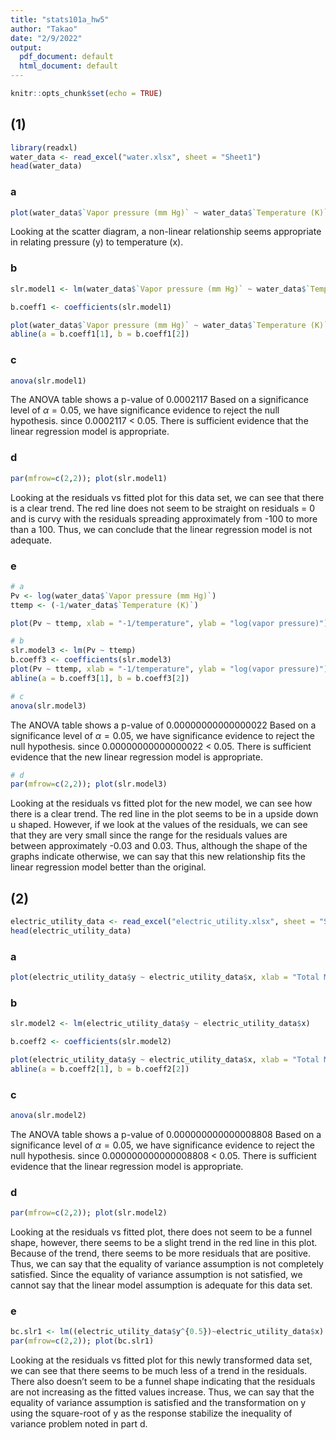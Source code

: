 ```yaml
---
title: "stats101a_hw5"
author: "Takao"
date: "2/9/2022"
output:
  pdf_document: default
  html_document: default
---
```


```r
knitr::opts_chunk$set(echo = TRUE)
```

## (1)

```r
library(readxl)
water_data <- read_excel("water.xlsx", sheet = "Sheet1")
head(water_data)
```

### a

```r
plot(water_data$`Vapor pressure (mm Hg)` ~ water_data$`Temperature (K)`, xlab = "temperature", ylab = "vapor pressure")
```

Looking at the scatter diagram, a non-linear relationship seems appropriate in relating pressure (y) to temperature (x). 

### b

```r
slr.model1 <- lm(water_data$`Vapor pressure (mm Hg)` ~ water_data$`Temperature (K)`)

b.coeff1 <- coefficients(slr.model1) 

plot(water_data$`Vapor pressure (mm Hg)` ~ water_data$`Temperature (K)`, xlab = "temperature", ylab = "vapor pressure")
abline(a = b.coeff1[1], b = b.coeff1[2]) 
```

### c

```r
anova(slr.model1)
```

The ANOVA table shows a p-value of 0.0002117 Based on a significance level of $\alpha = 0.05$, we have significance evidence to reject the null hypothesis. since 0.0002117 < 0.05. There is sufficient evidence that the linear regression model is appropriate.

### d

```r
par(mfrow=c(2,2)); plot(slr.model1)
```

Looking at the residuals vs fitted plot for this data set, we can see that there is a clear trend. The red line does not seem to be straight on residuals = 0 and is curvy with the residuals spreading approximately from -100 to more than a 100. Thus, we can conclude that the linear regression model is not adequate. 

### e

```r
# a
Pv <- log(water_data$`Vapor pressure (mm Hg)`)
ttemp <- (-1/water_data$`Temperature (K)`)

plot(Pv ~ ttemp, xlab = "-1/temperature", ylab = "log(vapor pressure)")

# b
slr.model3 <- lm(Pv ~ ttemp)
b.coeff3 <- coefficients(slr.model3) 
plot(Pv ~ ttemp, xlab = "-1/temperature", ylab = "log(vapor pressure)")
abline(a = b.coeff3[1], b = b.coeff3[2]) 

# c
anova(slr.model3)
```
The ANOVA table shows a p-value of 0.00000000000000022 Based on a significance level of $\alpha = 0.05$, we have significance evidence to reject the null hypothesis. since 0.00000000000000022 < 0.05. There is sufficient evidence that the new linear regression model is appropriate.

```r
# d
par(mfrow=c(2,2)); plot(slr.model3)

```
Looking at the residuals vs fitted plot for the new model, we can see how there is a clear trend. The red line in the plot seems to be in a upside down u shaped. However, if we look at the values of the residuals, we can see that they are very small since the range for the residuals values are between approximately -0.03 and 0.03. Thus, although the shape of the graphs indicate otherwise, we can say that this new relationship fits the linear regression model better than the original.



## (2)

```r
electric_utility_data <- read_excel("electric_utility.xlsx", sheet = "Sheet1")
head(electric_utility_data)
```

### a

```r
plot(electric_utility_data$y ~ electric_utility_data$x, xlab = "Total Monthly Energy Usage During the Month", ylab = "Peak-Hour Demand")
```

### b

```r
slr.model2 <- lm(electric_utility_data$y ~ electric_utility_data$x)

b.coeff2 <- coefficients(slr.model2) 

plot(electric_utility_data$y ~ electric_utility_data$x, xlab = "Total Monthly Energy Usage During the Month", ylab = "Peak-Hour Demand")
abline(a = b.coeff2[1], b = b.coeff2[2]) 
```

### c

```r
anova(slr.model2)
```

The ANOVA table shows a p-value of 0.000000000000008808 Based on a significance level of $\alpha = 0.05$, we have significance evidence to reject the null hypothesis. since 0.000000000000008808 < 0.05. There is sufficient evidence that the linear regression model is appropriate.

### d

```r
par(mfrow=c(2,2)); plot(slr.model2)
```

Looking at the residuals vs fitted plot, there does not seem to be a funnel shape, however, there seems to be a slight trend in the red line in this plot.
Because of the trend, there seems to be more residuals that are positive. Thus, we can say that the equality of variance assumption is not completely satisfied.
Since the equality of variance assumption is not satisfied, we cannot say that the linear model assumption is adequate for this data set. 

### e

```r
bc.slr1 <- lm((electric_utility_data$y^{0.5})~electric_utility_data$x)
par(mfrow=c(2,2)); plot(bc.slr1)
```
Looking at the residuals vs fitted plot for this newly transformed data set, we can see that there seems to be much less of a trend in the residuals. There also doesn't seem to be a funnel shape indicating that the residuals are not increasing as the fitted values increase. Thus, we can say that the equality of variance assumption is satisfied and the transformation on y using the square-root of y as the response stabilize the inequality of variance problem noted in part d. 










